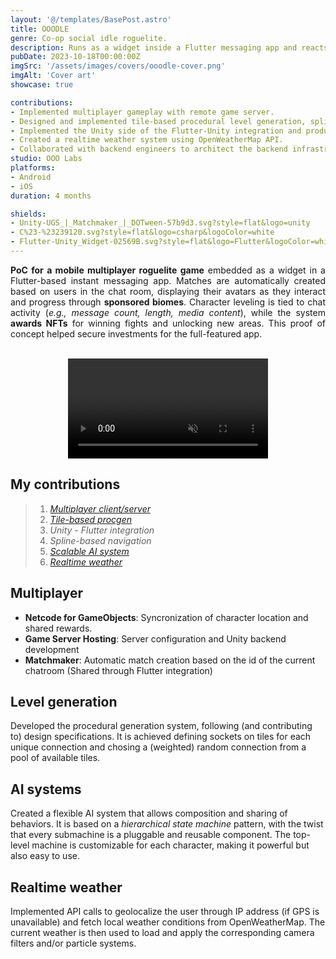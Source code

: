 ```yaml
---
layout: '@/templates/BasePost.astro'
title: OOODLE
genre: Co-op social idle roguelite.
description: Runs as a widget inside a Flutter messaging app and reacts to social actions.
pubDate: 2023-10-18T00:00:00Z
imgSrc: '/assets/images/covers/ooodle-cover.png'
imgAlt: 'Cover art'
showcase: true

contributions:
- Implemented multiplayer gameplay with remote game server.
- Designed and implemented tile-based procedural level generation, spline-based navigation system and a scalable AI with pluggable behaviours.
- Implemented the Unity side of the Flutter-Unity integration and produced documentation for Flutter frontend devs.
- Created a realtime weather system using OpenWeatherMap API.
- Collaborated with backend engineers to architect the backend infrastructure.
studio: OOO Labs
platforms:
- Android
- iOS
duration: 4 months

shields:
- Unity-UGS_|_Matchmaker_|_DOTween-57b9d3.svg?style=flat&logo=unity
- C%23-%23239120.svg?style=flat&logo=csharp&logoColor=white
- Flutter-Unity_Widget-02569B.svg?style=flat&logo=Flutter&logoColor=white
---
```


<div style="text-align: justify">
<b>PoC for a mobile multiplayer roguelite game</b> embedded as a widget in a Flutter-based instant messaging app.
Matches are automatically created based on users in the chat room, displaying their avatars as they interact and progress through <b>sponsored biomes</b>.
Character leveling is tied to chat activity (<i>e.g., message count, length, media content</i>), while the system <b>awards NFTs</b> for winning fights and unlocking new areas.
This proof of concept helped secure investments for the full-featured app.
</div>

<ProjectDetails
  role='Unity Developer'
  company={frontmatter.studio}
  platforms={frontmatter.platforms}
  time={frontmatter.duration}
/>

<br />
<video width="320" autoplay loop muted style="display: block; margin: 0 auto;">
  <source src={conceptPrototypeVideo} type="video/mp4" />
  Your browser does not support the video tag.
</video>

## My contributions

> 1. [*Multiplayer client/server*](#multiplayer)
> 1. [*Tile-based procgen*](#level-generation)
> 1. *Unity - Flutter integration*
> 1. *Spline-based navigation*
> 1. [*Scalable AI system*](#ai-systems)
> 1. [*Realtime weather*](#realtime-weather)

## Multiplayer

- **Netcode for GameObjects**: Syncronization of character location and shared rewards.
- **Game Server Hosting**: Server configuration and Unity backend development
- **Matchmaker**: Automatic match creation based on the id of the current chatroom (Shared through Flutter integration)

## Level generation

Developed the procedural generation system, following (and contributing to) design specifications.
It is achieved defining sockets on tiles for each unique connection and chosing a (weighted)
random connection from a pool of available tiles.

## AI systems

Created a flexible AI system that allows composition and sharing of behaviors.
It is based on a *hierarchical state machine* pattern, with the twist that every submachine is a pluggable and reusable component.
The top-level machine is customizable for each character, making it powerful but also easy to use.

## Realtime weather

Implemented API calls to geolocalize the user through IP address (if GPS is unavailable) and fetch local weather conditions from OpenWeatherMap.
The current weather is then used to load and apply the corresponding camera filters and/or particle systems.
